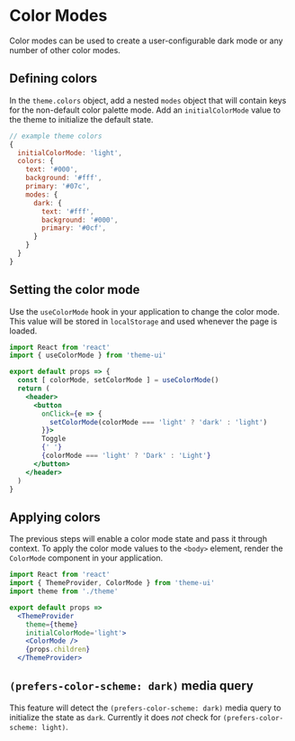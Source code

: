 

# Color Modes

Color modes can be used to create a user-configurable dark mode or any number of other color modes.

## Defining colors

In the `theme.colors` object, add a nested `modes` object that will contain keys for the non-default color palette mode.
Add an `initialColorMode` value to the theme to initialize the default state.

```js
// example theme colors
{
  initialColorMode: 'light',
  colors: {
    text: '#000',
    background: '#fff',
    primary: '#07c',
    modes: {
      dark: {
        text: '#fff',
        background: '#000',
        primary: '#0cf',
      }
    }
  }
}
```

## Setting the color mode

Use the `useColorMode` hook in your application to change the color mode.
This value will be stored in `localStorage` and used whenever the page is loaded.

```jsx
import React from 'react'
import { useColorMode } from 'theme-ui'

export default props => {
  const [ colorMode, setColorMode ] = useColorMode()
  return (
    <header>
      <button
        onClick={e => {
          setColorMode(colorMode === 'light' ? 'dark' : 'light')
        }}>
        Toggle
        {' '}
        {colorMode === 'light' ? 'Dark' : 'Light'}
      </button>
    </header>
  )
}
```

## Applying colors

The previous steps will enable a color mode state and pass it through context.
To apply the color mode values to the `<body>` element, render the `ColorMode` component in your application.

```jsx
import React from 'react'
import { ThemeProvider, ColorMode } from 'theme-ui'
import theme from './theme'

export default props =>
  <ThemeProvider
    theme={theme}
    initialColorMode='light'>
    <ColorMode />
    {props.children}
  </ThemeProvider>

```

## `(prefers-color-scheme: dark)` media query

This feature will detect the `(prefers-color-scheme: dark)` media query to initialize the state as `dark`.
Currently it does *not* check for `(prefers-color-scheme: light)`.

